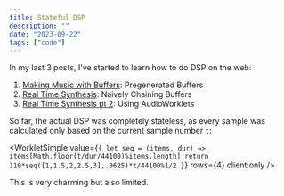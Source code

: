```yaml
---
title: Stateful DSP
description: ""
date: "2023-09-22"
tags: ["code"]
---
```



In my last 3 posts, I've started to learn how to do DSP on the web:

1. [Making Music with Buffers](https://loophole-letters.netlify.app/buffers/): Pregenerated Buffers
2. [Real Time Synthesis](https://loophole-letters.netlify.app/real-time-synthesis/): Naively Chaining Buffers
3. [Real Time Synthesis pt 2](https://loophole-letters.netlify.app/real-time-synthesis2/): Using AudioWorklets

So far, the actual DSP was completely stateless, as every sample was calculated only based on the current sample number `t`:

<WorkletSimple
  value={`{
let seq = (items, dur) => items[Math.floor(t/dur/44100)%items.length]
return 110*seq([1,1.5,2,2.5,3],.0625)*t/44100%1/2
}`}
  rows={4}
  client:only
/>

This is very charming but also limited.
